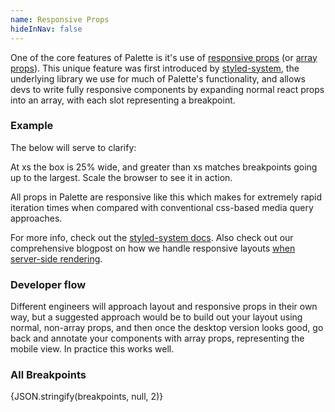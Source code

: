 ```yaml
---
name: Responsive Props
hideInNav: false
---
```


One of the core features of Palette is it's use of
[responsive props](https://styled-system.com/responsive-styles/) (or
[array props](https://styled-system.com/guides/array-props/)). This unique
feature was first introduced by [styled-system](https://styled-system.com/), the
underlying library we use for much of Palette's functionality, and allows devs
to write fully responsive components by expanding normal react props into an
array, with each slot representing a breakpoint.

### Example

The below will serve to clarify:

<Playground>
  <BorderBox width={["25%", "50%", "75%", "100%"]}>
    <Text variant={["xl", "lg", "md", "sm"]}>
      At xs the box is 25% wide, and greater than xs matches breakpoints going
      up to the largest. Scale the browser to see it in action.
    </Text>
  </BorderBox>
</Playground>

All props in Palette are responsive like this which makes for extremely rapid 
iteration times when compared with conventional css-based media query approaches.

For more info, check out the
[styled-system docs](https://styled-system.com/guides/array-props/). Also check 
out our comprehensive blogpost on how we handle responsive layouts [when 
server-side rendering](https://artsy.github.io/blog/2019/05/24/server-rendering-responsively/). 

### Developer flow

Different engineers will approach layout and responsive props in their own way,
but a suggested approach would be to build out your layout using normal,
non-array props, and then once the desktop version looks good, go back and
annotate your components with array props, representing the mobile view. In
practice this works well.

### All Breakpoints

<Box as="pre" mb={4}>
  {JSON.stringify(breakpoints, null, 2)}
</Box>
